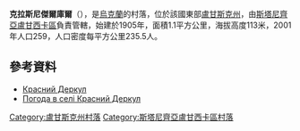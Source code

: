 {{coord|48|51|29|N|39|49|10|E|scale:100000|display=title}}

'''克拉斯尼傑爾庫爾'''（{{lang-uk|Красний Деркул}}），是[[烏克蘭|烏克蘭]]的村落，位於該國東部[[盧甘斯克州|盧甘斯克州]]，由[[斯塔尼齊亞盧甘西卡區|斯塔尼齊亞盧甘西卡區]]負責管轄，始建於1905年，面積1.1平方公里，海拔高度113米，2001年人口259，人口密度每平方公里235.5人。

==參考資料==
* [http://w1.c1.rada.gov.ua/pls/z7502/A005?rdat1=30.08.2013&rf7571=18690 Красний Деркул]{{dead link|date=2017年11月 |bot=InternetArchiveBot |fix-attempted=yes }}
* [http://weather.in.ua/ua/lyganskaja/12028 Погода в селі Красний Деркул] {{Wayback|url=http://weather.in.ua/ua/lyganskaja/12028 |date=20160305115918 }}

{{DEFAULTSORT:Красний Деркул}}
[[Category:盧甘斯克州村落|Category:盧甘斯克州村落]]
[[Category:斯塔尼齊亞盧甘西卡區村落|Category:斯塔尼齊亞盧甘西卡區村落]]


{{Luhansk-geo-stub}}
